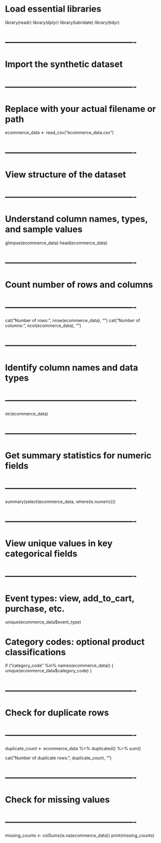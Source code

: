 # Load essential libraries
library(readr)
library(dplyr)
library(lubridate)
library(tidyr)

# ----------------------------------------------
#  Import the synthetic dataset
# ----------------------------------------------
# Replace with your actual filename or path
ecommerce_data <- read_csv("ecommerce_data.csv")

# ----------------------------------------------
#  View structure of the dataset
# ----------------------------------------------
# Understand column names, types, and sample values
glimpse(ecommerce_data)
head(ecommerce_data)

# ----------------------------------------------
#  Count number of rows and columns
# ----------------------------------------------
cat("Number of rows:", nrow(ecommerce_data), "\n")
cat("Number of columns:", ncol(ecommerce_data), "\n")

# ----------------------------------------------
#  Identify column names and data types
# ----------------------------------------------
str(ecommerce_data)

# ----------------------------------------------
#  Get summary statistics for numeric fields
# ----------------------------------------------
summary(select(ecommerce_data, where(is.numeric)))

# ----------------------------------------------
#  View unique values in key categorical fields
# ----------------------------------------------
# Event types: view, add_to_cart, purchase, etc.
unique(ecommerce_data$event_type)

# Category codes: optional product classifications
if ("category_code" %in% names(ecommerce_data)) {
  unique(ecommerce_data$category_code)
}

# ----------------------------------------------
#  Check for duplicate rows
# ----------------------------------------------
duplicate_count <- ecommerce_data %>%
  duplicated() %>%
  sum()

cat("Number of duplicate rows:", duplicate_count, "\n")

# ----------------------------------------------
#  Check for missing values
# ----------------------------------------------
missing_counts <- colSums(is.na(ecommerce_data))
print(missing_counts)
